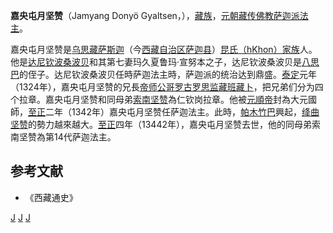 '''嘉央屯月坚赞'''（Jamyang Donyö Gyaltsen，{{bd|1310年||1344年|}}），[[藏族|藏族]]，[[元朝|元朝]][[藏传佛教|藏传佛教]][[萨迦派|萨迦派]][[萨迦法王|法主]]。

嘉央屯月坚赞是[[乌思藏|乌思藏]][[萨斯迦|萨斯迦]]（今[[西藏自治区|西藏自治区]][[萨迦县|萨迦县]]）[[昆氏家族|昆氏（hKhon）家族]]人。他是[[达尼钦波桑波贝|达尼钦波桑波贝]]和其第七妻玛久夏鲁玛·宣努本之子，达尼钦波桑波贝是[[八思巴|八思巴]]的侄子。达尼钦波桑波贝任時萨迦法主時，萨迦派的统治达到鼎盛。[[泰定_(元朝)|泰定]]元年（1324年），嘉央屯月坚赞的兄長[[帝师|帝师]][[公哥罗古罗思监藏班藏卜|公哥罗古罗思监藏班藏卜]]，把兄弟们分为四个拉章。嘉央屯月坚赞和同母弟[[索南坚赞|索南坚赞]]為仁钦岗拉章。他被[[元順帝|元順帝]]封為大元國師，[[至正|至正]]二年（1342年）嘉央屯月坚赞任萨迦法主。此時，[[帕木竹巴|帕木竹巴]]興起，[[绛曲坚赞|绛曲坚赞]]的勢力越來越大。[[至正|至正]]四年（13442年），嘉央屯月坚赞去世，他的同母弟索南坚赞為第14代萨迦法主。

==参考文献==
*《西藏通史》

{{start box}}
{{s-hou|第十三世[[萨迦法王|萨迦法王]]·达钦囊卡来巴||1310年||1344年}}
{{succession box|[[囊卡来巴|囊卡来巴]]|[[索南坚赞|索南坚赞]]|[[萨迦法王|萨迦法王]]|1342年—1344年}}
{{end box}}

[[Category:薩迦派人物|J]]
[[Category:元朝僧人|J]]
[[Category:萨迦人|J]]